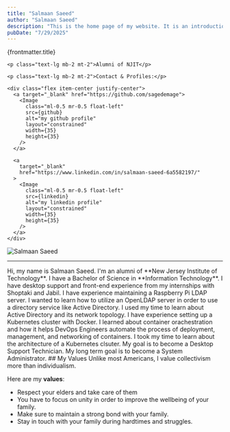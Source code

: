 ```yaml
---
title: "Salmaan Saeed"
author: "Salmaan Saeed"
description: "This is the home page of my website. It is an introduction about myself."
pubDate: "7/29/2025"
---
```



<Layout title={frontmatter.title}>
  <div class="mx-auto text-center">
    <p class="text-2xl font-bold mt-0">{frontmatter.title}</p>

    <p class="text-lg mb-2 mt-2">Alumni of NJIT</p>

    <p class="text-lg mb-2 mt-2">Contact & Profiles:</p>

    <div class="flex item-center justify-center">
      <a target="_blank" href="https://github.com/sagedemage">
        <Image
          class="ml-0.5 mr-0.5 float-left"
          src={github}
          alt="my github profile"
          layout="constrained"
          width={35}
          height={35}
        />
      </a>

      <a
        target="_blank"
        href="https://www.linkedin.com/in/salmaan-saeed-6a5582197/"
      >
        <Image
          class="ml-0.5 mr-0.5 float-left"
          src={linkedin}
          alt="my linkedin profile"
          layout="constrained"
          width={35}
          height={35}
        />
      </a>
    </div>
  </div>

  <Image
    class="mx-auto max-w-full h-auto block mt-6"
    src={salmaan}
    alt="Salmaan Saeed"
    layout="constrained"
    width={203}
    height={270}
  />

  ---

  <p>
    Hi, my name is Salmaan Saeed. I'm an alumni of **New Jersey Institute of
    Technology**. I have a Bachelor of Science in **Information Technology**. I
    have desktop support and front-end experience from my internships with
    Shoptaki and Jabil. I have experience maintaining a Raspberry Pi LDAP
    server. I wanted to learn how to utilize an OpenLDAP server in order to use
    a directory service like Active Directory. I used my time to learn about
    Active Directory and its network topology. I have experience setting up a
    Kubernetes cluster with Docker. I learned about container orachestration and
    how it helps DevOps Engineers automate the process of deployment,
    management, and networking of containers. I took my time to learn about the
    architecture of a Kubernetes clsuter. My goal is to become a Desktop Support
    Technician. My long term goal is to become a System Administrator. ## My
    Values Unlike most Americans, I value collectivism more than individualism.
  </p>

  <span class="my-0">Here are my **values**:</span>
  <ul>
    <li>Respect your elders and take care of them</li>
    <li>
      You have to focus on unity in order to improve the wellbeing of your
      family.
    </li>
    <li>Make sure to maintain a strong bond with your family.</li>
    <li>Stay in touch with your family during hardtimes and struggles.</li>
  </ul>
</Layout>
